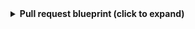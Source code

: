 <details>
<summary><b>Pull request blueprint (click to expand)</b></summary>

```json showLineNumbers
{
  "identifier": "azureDevopsPullRequest",
  "title": "Pull Request",
  "icon": "AzureDevops",
  "schema": {
    "properties": {
      "status": {
        "title": "Status",
        "type": "string",
        "enum": [
          "completed",
          "abandoned",
          "active"
        ],
        "enumColors": {
          "completed": "yellow",
          "abandoned": "red",
          "active": "green"
        }
      },
      "createdAt": {
        "title": "Create At",
        "type": "string",
        "format": "date-time"
      },
      "link": {
        "title": "Link",
        "format": "url",
        "type": "string"
      },
      "leadTimeHours": {
        "title": "Lead Time in hours",
        "type": "number"
      }
    },
    "required": []
  },
  "mirrorProperties": {},
  "calculationProperties": {},
  "aggregationProperties": {},
  "relations": {
    "service": {
      "title": "Service",
      "target": "service",
      "required": false,
      "many": false
    },
    "creator": {
      "title": "Creator",
      "target": "azureDevopsUser",
      "required": false,
      "many": false
    },
    "reviewers": {
      "title": "Reviewers",
      "target": "azureDevopsUser",
      "required": false,
      "many": true
    }
  }
}
```

</details>
